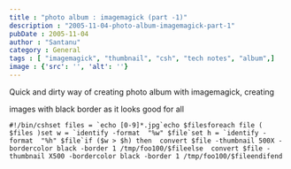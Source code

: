 ```yaml
---
title : "photo album : imagemagick (part -1)"
description : "2005-11-04-photo-album-imagemagick-part-1"
pubDate : 2005-11-04
author : "Santanu"
category : General
tags : [ "imagemagick", "thumbnail", "csh", "tech notes", "album",]
image : {'src': '', 'alt': ''}
---
```



Quick and dirty way of creating photo album with imagemagick, creating

images with black border as it looks good for all



    #!/bin/cshset files = `echo [0-9]*.jpg`echo $filesforeach file ( $files )set w = `identify -format  "%w" $file`set h = `identify -format  "%h" $file`if ($w > $h) then  convert $file -thumbnail 500X -bordercolor black -border 1 /tmp/foo100/$fileelse  convert $file -thumbnail X500 -bordercolor black -border 1 /tmp/foo100/$fileendifend

